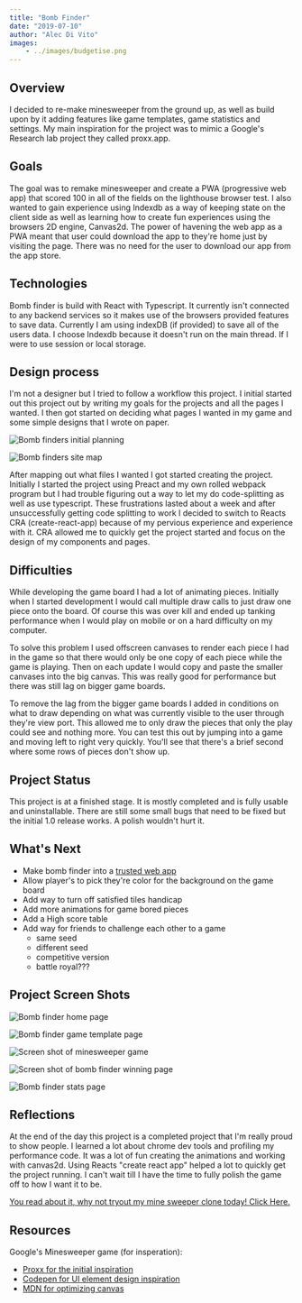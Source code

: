 ```yaml
---
title: "Bomb Finder"
date: "2019-07-10"
author: "Alec Di Vito"
images:
    - ../images/budgetise.png
---
```


## Overview
I decided to re-make minesweeper from the ground up, as well as build upon by it
adding features like game templates, game statistics and settings. My main 
inspiration for the project was to mimic a Google's Research lab project they 
called proxx.app.

## Goals
The goal was to remake minesweeper and create a PWA (progressive web app) that scored 100 in all of
the fields on the lighthouse browser test. I also wanted to gain experience using
Indexdb as a way of keeping state on the client side as well as learning how to
create fun experiences using the browsers 2D engine, Canvas2d. The power of havening
the web app as a PWA meant that user could download the app to they're home just
by visiting the page. There was no need for the user to download our app from the
app store.

## Technologies
Bomb finder is build with React with Typescript. It currently isn't connected to
any backend services so it makes use of the browsers provided features to save
data. Currently I am using indexDB (if provided) to save all of the users data.
I choose Indexdb because it doesn't run on the main thread. If I were to use
session or local storage. 


## Design process
I'm not a designer but I tried to follow a workflow this project. I initial
started out this project out by writing my goals for the projects and all the
pages I wanted. I then got started on deciding what pages I wanted in my game
and some simple designs that I wrote on paper.

![Bomb finders initial planning](../images/bomb-finder--inital-design.jpg)

![Bomb finders site map](../images/bomb-finder--sitemap.png)

After mapping out what files I wanted I got started creating the project. Initially
I started the project using Preact and my own rolled webpack program but I had
trouble figuring out a way to let my do code-splitting as well as use typescript.
These frustrations lasted about a week and after unsuccessfully getting code splitting
to work I decided to switch to Reacts CRA (create-react-app) because of my
pervious experience and experience with it. CRA allowed me to quickly get the
project started and focus on the design of my components and pages.


## Difficulties
While developing the game board I had a lot of animating pieces. Initially when I
started development I would call multiple draw calls to just draw one piece onto
the board. Of course this was over kill and ended up tanking performance when I
would play on mobile or on a hard difficulty on my computer.

To solve this problem I used offscreen canvases to render each piece I had in the
game so that there would only be one copy of each piece while the game is playing.
Then on each update I would copy and paste the smaller canvases into the big
canvas. This was really good for performance but there was still lag on bigger
game boards.

To remove the lag from the bigger game boards I added in conditions on what to
draw depending on what was currently visible to the user through they're view
port. This allowed me to only draw the pieces that only the play could see and
nothing more. You can test this out by jumping into a game and moving left to
right very quickly. You'll see that there's a brief second where some rows of 
pieces don't show up.

## Project Status
This project is at a finished stage. It is mostly completed and is fully
usable and uninstallable. There are still some small bugs that need to be
fixed but the initial 1.0 release works. A polish wouldn't hurt it.


## What's Next
- Make bomb finder into a <a href="https://developers.google.com/web/updates/2019/02/using-twa">trusted web app</a>
- Allow player's to pick they're color for the background on the game board
- Add way to turn off satisfied tiles handicap
- Add more animations for game bored pieces
- Add a High score table
- Add way for friends to challenge each other to a game
    - same seed
    - different seed
    - competitive version
    - battle royal???



## Project Screen Shots
![Bomb finder home page](../images/bomb-finder--home.png)

![Bomb finder game template page](../images/bomb-finder--game-template.png)

![Screen shot of minesweeper game](../images/bomb-finder--in-progress.png)

![Screen shot of bomb finder winning page](../images/bomb-finder--winning.png)

![Bomb finder stats page](../images/bomb-finder--stats.png)


## Reflections
At the end of the day this project is a completed project that I'm really proud
to show people. I learned a lot about chrome dev tools and profiling my performance
code. It was a lot of fun creating the animations and working with canvas2d. Using
Reacts "create react app" helped a lot to quickly get the project running. I 
can't wait till I have the time to fully polish the game off to how I want it to be.

<a href="https://alecdivito.github.io/bomb-finder/" target="_blank">
    You read about it, why not tryout my mine sweeper clone today! Click Here.
</a>

## Resources
Google's Minesweeper game (for insperation):
- <a href="https://proxx.app" rel="noopener noreferrer" target="_blank">Proxx for the initial inspiration</a>
- <a href="https://codepen.io" rel="noopener noreferrer" target="_blank">Codepen for UI element design inspiration</a>
- <a href="https://developer.mozilla.org/en-US/docs/Web/API/Canvas_API/Tutorial/Optimizing_canvas" rel="noopener noreferrer" target="_blank">MDN for optimizing canvas</a>